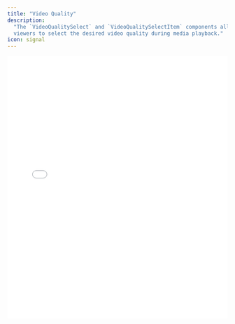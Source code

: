 ```yaml
---
title: "Video Quality"
description:
  "The `VideoQualitySelect` and `VideoQualitySelectItem` components allow
  viewers to select the desired video quality during media playback."
icon: signal
---
```


<iframe
  src={`https://ui-kit-docs-embed.vercel.app/player/video_quality`}
  height="600px"
  width="100%"
  frameBorder="0"
  allowFullScreen
  allow="autoplay; encrypted-media; fullscreen; picture-in-picture; display-capture; camera; microphone"
  style={{
    borderRadius: 10,
    backgroundColor: "black",
  }}
/>

<Info>
  All of the `VideoQualitySelect` components extend from
  [`@radix-ui/react-select`](https://www.radix-ui.com/primitives/docs/components/select),
  and inherits all of the documentation for those components.
</Info>

## Features

- Synchronizes state with the HTML5 video element
- Adheres to [WAI-ARIA](https://w3c.github.io/aria/) design patterns
- Persists to `localStorage` by default (with storage overrides customizable in
  `Root`)

## Anatomy

Import the components and piece the parts together.

```tsx
import * as Player from "@livepeer/react/player";

export default () => (
  <Player.Root>
    <Player.VideoQualitySelect>
      <Player.SelectTrigger>
        <Player.SelectValue />
        <Player.SelectIcon />
      </Player.SelectTrigger>
      <Player.SelectPortal>
        <Player.SelectContent>
          <Player.SelectScrollUpButton />
          <Player.SelectViewport>
            <Player.VideoQualitySelectItem>
              <Player.SelectItemText />
              <Player.SelectItemIndicator />
            </Player.VideoQualitySelectItem>

            <Player.SelectGroup>
              <Player.SelectLabel />
              <Player.VideoQualitySelectItem>
                <Player.SelectItemText />
                <Player.SelectItemIndicator />
              </Player.VideoQualitySelectItem>
            </Player.SelectGroup>

            <Player.SelectSeparator />
          </Player.SelectViewport>
          <Player.SelectScrollDownButton />
          <Player.SelectArrow />
        </Player.SelectContent>
      </Player.SelectPortal>
    </Player.VideoQualitySelect>
  </Player.Root>
);
```

## Props

### `VideoQualitySelect`

Takes all props of the
[Radix Select Root](https://www.radix-ui.com/primitives/docs/components/select)
component.

### `VideoQualitySelectItem`

Takes all props of the
[Radix Select Item](https://www.radix-ui.com/primitives/docs/components/select)
component.

#### `value`

The `VideoQuality` enum value representing the video quality that the item
corresponds to. This must be provided to ensure correct selection behavior.

This can be of the type:
`"auto" | "1080p" | "720p" | "480p" | "360p" | "240p" | "144p"`

## Data Attributes

### `VideoQualitySelect`

#### `data-livepeer-quality-select`

Serves to identify the component's role within the Player.

#### `data-video-quality`

Indicates the current video quality selection, matching the value of the
selected `VideoQualitySelectItem`.

This can be of the type:
`"auto" | "1080p" | "720p" | "480p" | "360p" | "240p" | "144p"`

### `VideoQualitySelectItem`

#### `data-livepeer-quality-select-item`

Serves to identify the component's role within the Player.
